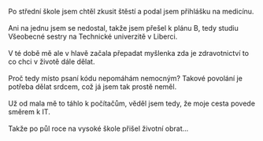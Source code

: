 Po střední škole jsem chtěl zkusit štěstí a
podal jsem přihlášku na medicínu.
\
\
Ani na jednu jsem se nedostal, takže jsem přešel k plánu B,
tedy studiu Všeobecné sestry na Technické univerzitě v Liberci.
\
\
V té době mě ale v hlavě začala přepadat myšlenka
zda je zdravotnictví to co chci v životě dále dělat.
\
\
Proč tedy místo psaní kódu nepomáhám nemocným?
Takové povolání je potřeba dělat srdcem, což já jsem tak prostě neměl.
\
\
Už od mala mě to táhlo k počítačům, věděl jsem tedy,
že moje cesta povede směrem k IT.
\
\
Takže po půl roce na vysoké škole přišel životní obrat...
